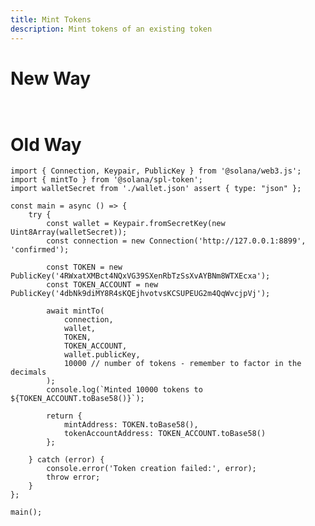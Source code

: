 ```yaml
---
title: Mint Tokens
description: Mint tokens of an existing token
---
```


# New Way

```tsx 


```

# Old Way

```tsx
import { Connection, Keypair, PublicKey } from '@solana/web3.js';
import { mintTo } from '@solana/spl-token';
import walletSecret from './wallet.json' assert { type: "json" };

const main = async () => {
    try {
        const wallet = Keypair.fromSecretKey(new Uint8Array(walletSecret));
        const connection = new Connection('http://127.0.0.1:8899', 'confirmed');

        const TOKEN = new PublicKey('4RWxatXMBct4NQxVG39SXenRbTzSsXvAYBNm8WTXEcxa');
        const TOKEN_ACCOUNT = new PublicKey('4dbNk9diMY8R4sKQEjhvotvsKCSUPEUG2m4QqWvcjpVj');

        await mintTo(
            connection,
            wallet,
            TOKEN,
            TOKEN_ACCOUNT,
            wallet.publicKey,
            10000 // number of tokens - remember to factor in the decimals
        );
        console.log(`Minted 10000 tokens to ${TOKEN_ACCOUNT.toBase58()}`);

        return {
            mintAddress: TOKEN.toBase58(),
            tokenAccountAddress: TOKEN_ACCOUNT.toBase58()
        };

    } catch (error) {
        console.error('Token creation failed:', error);
        throw error;
    }
};

main();

```
